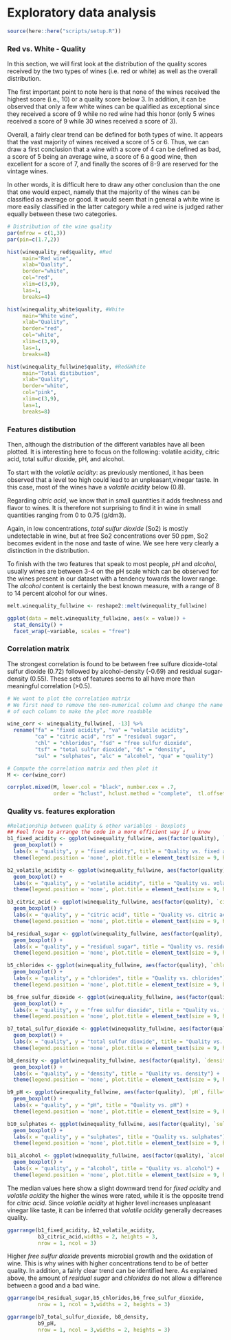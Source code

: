 # Exploratory data analysis

```{r, echo = FALSE, message = FALSE, warning=F}
source(here::here("scripts/setup.R"))

```

### Red vs. White - Quality

In this section, we will first look at the distribution of the quality scores received by the two types of wines (i.e. red or white) as well as the overall distribution.

The first important point to note here is that none of the wines received the highest score (i.e., 10) or a quality score below 3. In addition, it can be observed that only a few white wines can be qualified as exceptional since they received a score of 9 while no red wine had this honor (only 5 wines received a score of 9 while 30 wines received a score of 3). 

Overall, a fairly clear trend can be defined for both types of wine. It appears that the vast majority of wines received a score of 5 or 6. Thus, we can draw a first conclusion that a wine with a score of 4 can be defined as bad, a score of 5 being an average wine, a score of 6 a good wine, then excellent for a score of 7, and finally the scores of 8-9 are reserved for the vintage wines.

In other words, it is difficult here to draw any other conclusion than the one that one would expect, namely that the majority of the wines can be classified as average or good. It would seem that in general a white wine is more easily classified in the latter category while a red wine is judged rather equally between these two categories. 


```{r}
# Distribution of the wine quality
par(mfrow = c(1,3))
par(pin=c(1.7,2))              

hist(winequality_red$quality, #Red
     main="Red wine", 
     xlab="Quality", 
     border="white", 
     col="red",
     xlim=c(3,9),
     las=1, 
     breaks=4)

hist(winequality_white$quality, #White
     main="White wine", 
     xlab="Quality", 
     border="red", 
     col="white",
     xlim=c(3,9),
     las=1, 
     breaks=8)

hist(winequality_fullwine$quality, #Red&White
     main="Total distibution", 
     xlab="Quality", 
     border="white", 
     col="pink",
     xlim=c(3,9),
     las=1, 
     breaks=8)
```

### Features distibution

Then, although the distribution of the different variables have all been plotted. It is interesting here to focus on the following: volatile acidity, citric acid, total sulfur dioxide, pH, and alcohol.

To start with the *volatile acidity*: as previously mentioned, it has been observed that a level too high could lead to an unpleasant,vinegar taste. In this case, most of the wines have a *volatile acidity* below (0.8).

Regarding *citric acid*, we know that in small quantities it adds freshness and flavor to wines. It is therefore not surprising to find it in wine in small quantities ranging from 0 to 0.75 (g/dm3).

Again, in low concentrations, *total sulfur dioxide* (So2) is mostly undetectable in wine, but at free So2 concentrations over 50 ppm, So2 becomes evident in the nose and taste of wine. We see here very clearly a distinction in the distribution.

To finish with the two features that speak to most people, *pH* and *alcohol*, usually wines are between 3-4 on the pH scale which can be observed for the wines present in our dataset with a tendency towards the lower range. The *alcohol* content is certainly the best known measure, with a range of 8 to 14 percent alcohol for our wines. 


```{r, echo=FALSE, warning=FALSE}
melt.winequality_fullwine <- reshape2::melt(winequality_fullwine)
```

```{r}
ggplot(data = melt.winequality_fullwine, aes(x = value)) + 
  stat_density() + 
  facet_wrap(~variable, scales = "free")
```

### Correlation matrix

The strongest correlation is found to be between free sulfure dioxide-total sulfur dioxide (0.72) followed by alcohol-density (-0.69) and residual sugar-density (0.55). These sets of features seems to all have more than meaningful correlation (>0.5).


```{r, echo=FALSE}
# We want to plot the correlation matrix
# We first need to remove the non-numerical column and change the name
# of each column to make the plot more readable

wine_corr <- winequality_fullwine[, -13] %>%
  rename("fa" = "fixed acidity", "va" = "volatile acidity", 
         "ca" = "citric acid", "rs" = "residual sugar",
         "chl" = "chlorides", "fsd" = "free sulfur dioxide",
         "tsf" = "total sulfur dioxide", "ds" = "density",
         "sul" = "sulphates", "alc" = "alcohol", "qua" = "quality")

# Compute the correlation matrix and then plot it
M <- cor(wine_corr)
```

```{r}
corrplot.mixed(M, lower.col = "black", number.cex = .7, 
               order = "hclust", hclust.method = "complete",  tl.offset = 3) # complete linkage clustering method
```

### Quality vs. features exploration

```{r, echo=FALSE}
#Relationship between quality & other variables - Boxplots
## Feel free to arrange the code in a more efficient way if u know 
b1_fixed_acidity <- ggplot(winequality_fullwine, aes(factor(quality), `fixed acidity`, fill=factor(quality))) + 
  geom_boxplot() +
  labs(x = "quality", y = "fixed acidity", title = "Quality vs. fixed acidity") + 
  theme(legend.position = 'none', plot.title = element_text(size = 9, hjust=0.5, face="bold"))

b2_volatile_acidity <- ggplot(winequality_fullwine, aes(factor(quality), `volatile acidity`, fill=factor(quality))) + 
  geom_boxplot() +
  labs(x = "quality", y = "volatile acidity", title = "Quality vs. volatile acidity") + 
  theme(legend.position = 'none', plot.title = element_text(size = 9, hjust=0.5, face="bold"))

b3_citric_acid <- ggplot(winequality_fullwine, aes(factor(quality), `citric acid`, fill=factor(quality))) + 
  geom_boxplot() +
  labs(x = "quality", y = "citric acid", title = "Quality vs. citric acid") + 
  theme(legend.position = 'none', plot.title = element_text(size = 9, hjust=0.5, face="bold"))

b4_residual_sugar <- ggplot(winequality_fullwine, aes(factor(quality), `residual sugar`, fill=factor(quality))) + 
  geom_boxplot() +
  labs(x = "quality", y = "residual sugar", title = "Quality vs. residual sugar") + 
  theme(legend.position = 'none', plot.title = element_text(size = 9, hjust=0.5, face="bold"))

b5_chlorides <- ggplot(winequality_fullwine, aes(factor(quality), `chlorides`, fill=factor(quality))) + 
  geom_boxplot() +
  labs(x = "quality", y = "chlorides", title = "Quality vs. chlorides") + 
  theme(legend.position = 'none', plot.title = element_text(size = 9, hjust=0.5, face="bold"))

b6_free_sulfur_dioxide <- ggplot(winequality_fullwine, aes(factor(quality), `free sulfur dioxide`, fill=factor(quality))) + 
  geom_boxplot() +
  labs(x = "quality", y = "free sulfur dioxide", title = "Quality vs. free sulfur dioxide") + 
  theme(legend.position = 'none', plot.title = element_text(size = 9, hjust=0.5, face="bold"))

b7_total_sulfur_dioxide <- ggplot(winequality_fullwine, aes(factor(quality), `total sulfur dioxide`, fill=factor(quality))) + 
  geom_boxplot() +
  labs(x = "quality", y = "total sulfur dioxide", title = "Quality vs. total sulfur dioxide") + 
  theme(legend.position = 'none', plot.title = element_text(size = 9, hjust=0.5, face="bold"))

b8_density <- ggplot(winequality_fullwine, aes(factor(quality), `density`, fill=factor(quality))) + 
  geom_boxplot() +
  labs(x = "quality", y = "density", title = "Quality vs. density") + 
  theme(legend.position = 'none', plot.title = element_text(size = 9, hjust=0.5, face="bold"))

b9_pH <- ggplot(winequality_fullwine, aes(factor(quality), `pH`, fill=factor(quality))) + 
  geom_boxplot() +
  labs(x = "quality", y = "pH", title = "Quality vs. pH") + 
  theme(legend.position = 'none', plot.title = element_text(size = 9, hjust=0.5, face="bold"))

b10_sulphates <- ggplot(winequality_fullwine, aes(factor(quality), `sulphates`, fill=factor(quality))) + 
  geom_boxplot() +
  labs(x = "quality", y = "sulphates", title = "Quality vs. sulphates") + 
  theme(legend.position = 'none', plot.title = element_text(size = 9, hjust=0.5, face="bold"))

b11_alcohol <- ggplot(winequality_fullwine, aes(factor(quality), `alcohol`, fill=factor(quality))) + 
  geom_boxplot() +
  labs(x = "quality", y = "alcohol", title = "Quality vs. alcohol") + 
  theme(legend.position = 'none', plot.title = element_text(size = 9, hjust=0.5, face="bold"))
```


The median values here show a slight downward trend for *fixed acidity* and *volatile acidity* the higher the wines were rated, while it is the opposite trend for *citric acid*. Since *volatile acidity* at higher level increases unpleasant vinegar like taste, it can be inferred that *volatile acidity* generally decreases quality. 

```{r}
ggarrange(b1_fixed_acidity, b2_volatile_acidity, 
          b3_citric_acid,widths = 2, heights = 3,
          nrow = 1, ncol = 3)
````


Higher *free sulfur dioxide* prevents microbial growth and the oxidation of wine. This is why wines with higher concentrations tend to be of better quality. In addition, a fairly clear trend can be identified here. As explained above, the amount of *residual sugar* and *chlorides* do not allow a difference between a good and a bad wine.

```{r}
ggarrange(b4_residual_sugar,b5_chlorides,b6_free_sulfur_dioxide,
          nrow = 1, ncol = 3,widths = 2, heights = 3)
````


```{r}
ggarrange(b7_total_sulfur_dioxide, b8_density,
          b9_pH,
          nrow = 1, ncol = 3,widths = 2, heights = 3)
````


